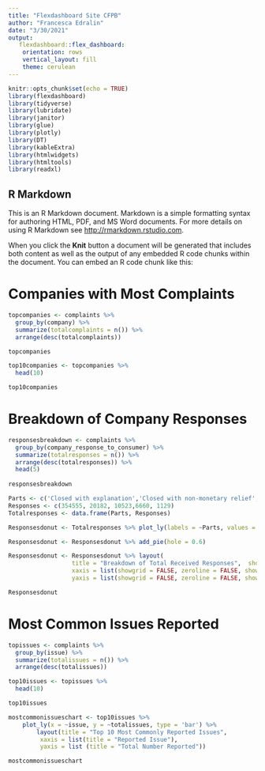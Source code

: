 ```yaml
---
title: "Flexdashboard Site CFPB"
author: "Francesca Edralin"
date: "3/30/2021"
output: 
   flexdashboard::flex_dashboard:
    orientation: rows
    vertical_layout: fill
    theme: cerulean
---
```


```r
knitr::opts_chunk$set(echo = TRUE)
library(flexdashboard)
library(tidyverse)
library(lubridate)
library(janitor)
library(glue)
library(plotly)
library(DT)
library(kableExtra)
library(htmlwidgets)
library(htmltools)
library(readxl)

```

## R Markdown

This is an R Markdown document. Markdown is a simple formatting syntax for authoring HTML, PDF, and MS Word documents. For more details on using R Markdown see <http://rmarkdown.rstudio.com>.

When you click the **Knit** button a document will be generated that includes both content as well as the output of any embedded R code chunks within the document. You can embed an R code chunk like this:

Companies with Most Complaints
==============================================

```r
topcompanies <- complaints %>%
  group_by(company) %>%
  summarize(totalcomplaints = n()) %>%
  arrange(desc(totalcomplaints)) 

topcompanies

top10companies <- topcompanies %>%
  head(10)

top10companies
```


Breakdown of Company Responses
======================================

```r

responsesbreakdown <- complaints %>%
  group_by(company_response_to_consumer) %>%
  summarize(totalresponses = n()) %>%
  arrange(desc(totalresponses)) %>%
  head(5)
 
responsesbreakdown

Parts <- c('Closed with explanation','Closed with non-monetary relief', 'Closed with monetary relief', 'In progress', 'Untimely Response')
Responses <- c(354555, 20182, 10523,6660, 1129)
Totalresponses <- data.frame(Parts, Responses)

Responsesdonut <- Totalresponses %>% plot_ly(labels = ~Parts, values = ~Responses)

Responsesdonut <- Responsesdonut %>% add_pie(hole = 0.6)

Responsesdonut <- Responsesdonut %>% layout(
                  title = "Breakdown of Total Received Responses",  showlegend = F,
                  xaxis = list(showgrid = FALSE, zeroline = FALSE, showticklabels = FALSE),
                  yaxis = list(showgrid = FALSE, zeroline = FALSE, showticklabels = FALSE))

Responsesdonut
```

Most Common Issues Reported
========================================
```r

topissues <- complaints %>%
  group_by(issue) %>%
  summarize(totalissues = n()) %>%
  arrange(desc(totalissues)) 

top10issues <- topissues %>%
  head(10)

top10issues

mostcommonissueschart <- top10issues %>%
    plot_ly(x = ~issue, y = ~totalissues, type = 'bar') %>% 
        layout(title = "Top 10 Most Commonly Reported Issues",
         xaxis = list(title = "Reported Issue"),
         yaxis = list (title = "Total Number Reported"))

mostcommonissueschart
```

